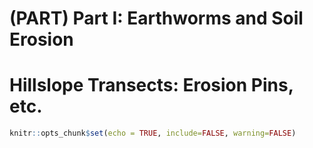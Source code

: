 # (PART) Part I: Earthworms and Soil Erosion {-}
# Hillslope Transects: Erosion Pins, etc.

```r
knitr::opts_chunk$set(echo = TRUE, include=FALSE, warning=FALSE)
```
